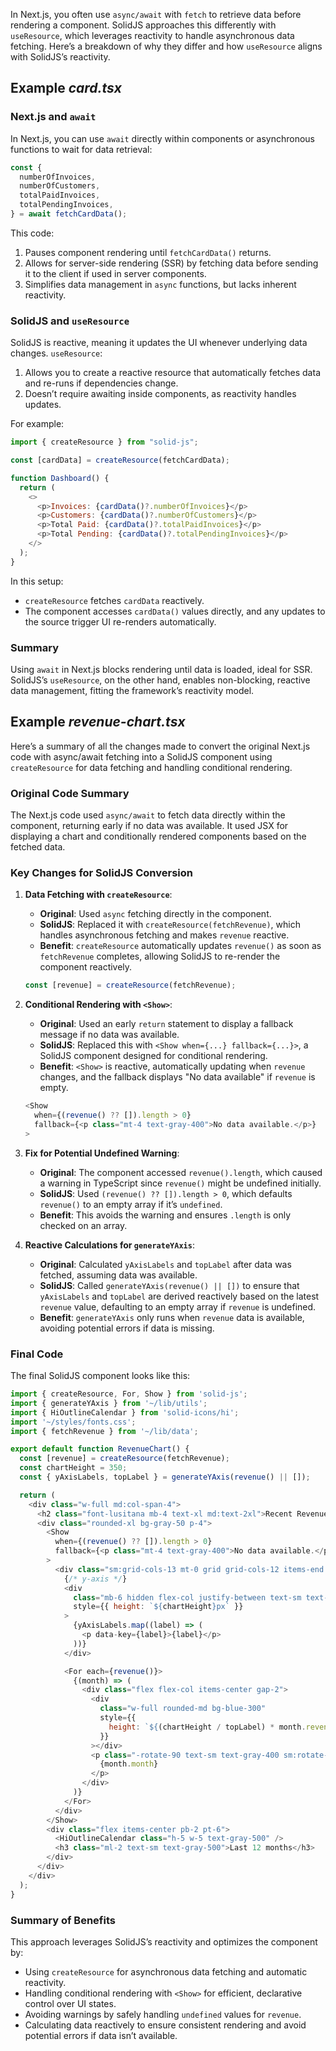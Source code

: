 In Next.js, you often use `async/await` with `fetch` to retrieve data before rendering a component. SolidJS approaches this differently with `useResource`, which leverages reactivity to handle asynchronous data fetching. Here’s a breakdown of why they differ and how `useResource` aligns with SolidJS’s reactivity.

## Example *card.tsx*

### Next.js and `await`
In Next.js, you can use `await` directly within components or asynchronous functions to wait for data retrieval:
```javascript
const {
  numberOfInvoices,
  numberOfCustomers,
  totalPaidInvoices,
  totalPendingInvoices,
} = await fetchCardData();
```
This code:
1. Pauses component rendering until `fetchCardData()` returns.
2. Allows for server-side rendering (SSR) by fetching data before sending it to the client if used in server components.
3. Simplifies data management in `async` functions, but lacks inherent reactivity.

### SolidJS and `useResource`
SolidJS is reactive, meaning it updates the UI whenever underlying data changes. `useResource`:
1. Allows you to create a reactive resource that automatically fetches data and re-runs if dependencies change.
2. Doesn’t require awaiting inside components, as reactivity handles updates.

For example:
```javascript
import { createResource } from "solid-js";

const [cardData] = createResource(fetchCardData);

function Dashboard() {
  return (
    <>
      <p>Invoices: {cardData()?.numberOfInvoices}</p>
      <p>Customers: {cardData()?.numberOfCustomers}</p>
      <p>Total Paid: {cardData()?.totalPaidInvoices}</p>
      <p>Total Pending: {cardData()?.totalPendingInvoices}</p>
    </>
  );
}
```
In this setup:
- `createResource` fetches `cardData` reactively.
- The component accesses `cardData()` values directly, and any updates to the source trigger UI re-renders automatically.

### Summary
Using `await` in Next.js blocks rendering until data is loaded, ideal for SSR. SolidJS’s `useResource`, on the other hand, enables non-blocking, reactive data management, fitting the framework’s reactivity model.

## Example *revenue-chart.tsx*

Here’s a summary of all the changes made to convert the original Next.js code with async/await fetching into a SolidJS component using `createResource` for data fetching and handling conditional rendering.

### Original Code Summary
The Next.js code used `async/await` to fetch data directly within the component, returning early if no data was available. It used JSX for displaying a chart and conditionally rendered components based on the fetched data.

### Key Changes for SolidJS Conversion

1. **Data Fetching with `createResource`**:
   - **Original**: Used `async` fetching directly in the component.
   - **SolidJS**: Replaced it with `createResource(fetchRevenue)`, which handles asynchronous fetching and makes `revenue` reactive.
   - **Benefit**: `createResource` automatically updates `revenue()` as soon as `fetchRevenue` completes, allowing SolidJS to re-render the component reactively.

   ```javascript
   const [revenue] = createResource(fetchRevenue);
   ```

2. **Conditional Rendering with `<Show>`**:
   - **Original**: Used an early `return` statement to display a fallback message if no data was available.
   - **SolidJS**: Replaced this with `<Show when={...} fallback={...}>`, a SolidJS component designed for conditional rendering.
   - **Benefit**: `<Show>` is reactive, automatically updating when `revenue` changes, and the fallback displays "No data available" if `revenue` is empty.

   ```javascript
   <Show
     when={(revenue() ?? []).length > 0}
     fallback={<p class="mt-4 text-gray-400">No data available.</p>}
   >
   ```

3. **Fix for Potential Undefined Warning**:
   - **Original**: The component accessed `revenue().length`, which caused a warning in TypeScript since `revenue()` might be undefined initially.
   - **SolidJS**: Used `(revenue() ?? []).length > 0`, which defaults `revenue()` to an empty array if it’s `undefined`.
   - **Benefit**: This avoids the warning and ensures `.length` is only checked on an array.

4. **Reactive Calculations for `generateYAxis`**:
   - **Original**: Calculated `yAxisLabels` and `topLabel` after data was fetched, assuming data was available.
   - **SolidJS**: Called `generateYAxis(revenue() || [])` to ensure that `yAxisLabels` and `topLabel` are derived reactively based on the latest `revenue` value, defaulting to an empty array if `revenue` is undefined.
   - **Benefit**: `generateYAxis` only runs when `revenue` data is available, avoiding potential errors if data is missing.

### Final Code

The final SolidJS component looks like this:

```javascript
import { createResource, For, Show } from 'solid-js';
import { generateYAxis } from '~/lib/utils';
import { HiOutlineCalendar } from 'solid-icons/hi';
import '~/styles/fonts.css';
import { fetchRevenue } from '~/lib/data';

export default function RevenueChart() {
  const [revenue] = createResource(fetchRevenue);
  const chartHeight = 350;
  const { yAxisLabels, topLabel } = generateYAxis(revenue() || []);

  return (
    <div class="w-full md:col-span-4">
      <h2 class="font-lusitana mb-4 text-xl md:text-2xl">Recent Revenue</h2>
      <div class="rounded-xl bg-gray-50 p-4">
        <Show
          when={(revenue() ?? []).length > 0}
          fallback={<p class="mt-4 text-gray-400">No data available.</p>}
        >
          <div class="sm:grid-cols-13 mt-0 grid grid-cols-12 items-end gap-2 rounded-md bg-white p-4 md:gap-4">
            {/* y-axis */}
            <div
              class="mb-6 hidden flex-col justify-between text-sm text-gray-400 sm:flex"
              style={{ height: `${chartHeight}px` }}
            >
              {yAxisLabels.map((label) => (
                <p data-key={label}>{label}</p>
              ))}
            </div>

            <For each={revenue()}>
              {(month) => (
                <div class="flex flex-col items-center gap-2">
                  <div
                    class="w-full rounded-md bg-blue-300"
                    style={{
                      height: `${(chartHeight / topLabel) * month.revenue}px`,
                    }}
                  ></div>
                  <p class="-rotate-90 text-sm text-gray-400 sm:rotate-0">
                    {month.month}
                  </p>
                </div>
              )}
            </For>
          </div>
        </Show>
        <div class="flex items-center pb-2 pt-6">
          <HiOutlineCalendar class="h-5 w-5 text-gray-500" />
          <h3 class="ml-2 text-sm text-gray-500">Last 12 months</h3>
        </div>
      </div>
    </div>
  );
}
```

### Summary of Benefits
This approach leverages SolidJS’s reactivity and optimizes the component by:
- Using `createResource` for asynchronous data fetching and automatic reactivity.
- Handling conditional rendering with `<Show>` for efficient, declarative control over UI states.
- Avoiding warnings by safely handling `undefined` values for `revenue`.
- Calculating data reactively to ensure consistent rendering and avoid potential errors if data isn’t available.
